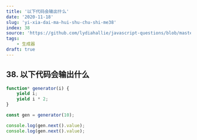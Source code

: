 ```yaml
---
title: '以下代码会输出什么'
date: '2020-11-18'
slug: 'yi-xia-dai-ma-hui-shu-chu-shi-me38'
index: 38
source: 'https://github.com/lydiahallie/javascript-questions/blob/master/zh-CN/README-zh_CN.md#44-%E8%BE%93%E5%87%BA%E6%98%AF%E4%BB%80%E4%B9%88'
tags:
    - 生成器
draft: true
---
```


## 38. 以下代码会输出什么

```js:index.js
function* generator(i) {
	yield i;
	yield i * 2;
}

const gen = generator(10);

console.log(gen.next().value);
console.log(gen.next().value);
```
